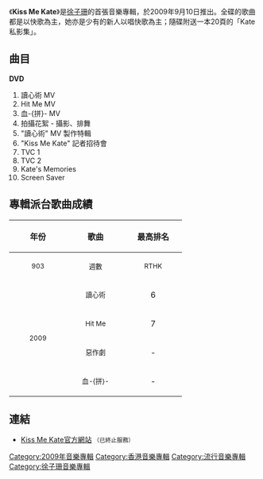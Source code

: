 {{Infobox album <!-- See Wikipedia:WikiProject_Albums -->
| name       = Kiss Me Kate
| type       = EP
| artist     = [[徐子珊|徐子珊]]
| cover      = 
| released   = 2009年9月10日
| recorded   = 2009年
| genre      = 粵語
| length     = 19:29
| label      = -{[[恆藝亞洲|恒藝亞洲娛樂有限公司]]}-
<!-- 未知參數 | number     = 6 -->
| producer   = 
| reviews    = 
| prev_title = 
| prev_year  = 
| next_title = 
| next_year  = 
}}
《'''Kiss Me Kate'''》是[[徐子珊|徐子珊]]的首張音樂專輯，於2009年9月10日推出。全碟的歌曲都是以快歌為主，她亦是少有的新人以唱快歌為主；隨碟附送一本20頁的「Kate私影集」。

== 曲目 ==
{{Tracklist
| headline     = CD
| total_length = 19:29

| title_width  = 16%

| all_producer = [[C._Y._Kong|C. Y. Kong]]、[[Davy_Chan|Davy Chan]]（曲目二除外）

| title1    = 讀心術
| music1    = [[Steve_DuBerry|Steve DuBerry]]<br>[[Robert_Waller|Robert Waller]]
| lyrics1   = [[李峻一|李峻一]]<br>（Rap詞：[[徐子珊|徐子珊]]）
| arranger1 = [[C._Y._Kong|C. Y. Kong]]<br>[[Davy_Chan|Davy Chan]]
| longnote1 = 
| length1   = 2:58

| title2    = Hit Me
| music2    = [[鄧智偉|鄧智偉]]<br>[[莊冬昕|莊冬昕]]
| lyrics2   = [[蔡冕麗|夏至]]
| arranger2 = 莊冬昕
| longnote2 = 監製：鄧智偉、莊冬昕
| length2   = 3:26

| title3    = 惡作劇
| music3    = C. Y. Kong
| lyrics3   = [[林若寧|林若寧]]
| arranger3 = C. Y. Kong
| longnote3 = 
| length3   = 3:05

| title4    = 血-{拼}-
| music4    = [[林天愛|林天愛]]
| lyrics4   = [[黃仲凱|黃仲凱]]<br>（Rap詞：[[Gold_Mountain|Gold Mountain]]）
| arranger4 = C. Y. Kong<br>Davy Chan
| longnote4 = 
| length4   = 3:21

| title5    = 讀心術
| music5    = Steve DuBerry<br>Robert Waller
| lyrics5   = 李峻一<br>（Rap詞：徐子珊）
| arranger5 = C. Y. Kong<br>Davy Chan
| note5     = Master Mind Mix
| longnote5 = 
| length5   = 3:16

| title6    = 讀心術
| music6    = Steve DuBerry<br>Robert Waller
| lyrics6   = 李峻一<br>（Rap詞：徐子珊）
| arranger6 = C. Y. Kong<br>Davy Chan
| note6     = Carnival Mix
| longnote6 = 
| length6   = 3:20
}}

'''DVD'''
# 讀心術 MV
# Hit Me MV
# 血-{拼}- MV
# 拍攝花絮 - 攝影、排舞
# "讀心術" MV 製作特輯
# "Kiss Me Kate" 記者招待會
# TVC 1
# TVC 2
# Kate's Memories
# Screen Saver

== 專輯派台歌曲成績 ==
{| class="wikitable"
!align="center" rowspan="2" | 年份
!align="center" rowspan="2" | 歌曲
!align="center" colspan="8" | 最高排名
|-
!width="100"|<small>903</small> !! width="100"|<small>週數</small> !! width="100"|<small>RTHK</small> !! width="100"|<small>週數</small> !! width="100"|<small>997</small> !! width="100"|<small>週數</small> !! width="100"|<small>TVB</small> !! width="100"|<small>週數</small>
|-
|align="center" rowspan="4"| <small>2009</small> ||align="center"| <small>讀心術</small> ||align="center"| 6 ||align="center"| 4 ||align="center"| 3 ||align="center"| 6 ||align="center"| 3 ||align="center"| 4 ||align="center"| '''1''' ||align="center"| 4
|-
|align="center"| <small>Hit Me</small> ||align="center"| 7 ||align="center"| 4 ||align="center"| 3 ||align="center"| 3 ||align="center"| 2 ||align="center"| 6 ||align="center"| 2 ||align="center"| 5
|-
|align="center"| <small>惡作劇</small> ||align="center"| - ||align="center"| - ||align="center"| - ||align="center"| - ||align="center"| - ||align="center"| - ||align="center"| - ||align="center"| -
|-
|align="center"| <small>血-{拼}-</small> ||align="center"| - ||align="center"| - ||align="center"| 13 ||align="center"| 1 ||align="center"| - ||align="center"| - ||align="center"| - ||align="center"| -
|}

== 連結 ==
* [https://web.archive.org/web/20090925051433/http://kissmekate.com.hk/ Kiss Me Kate官方網站] <small>（已終止服務）</small>

[[Category:2009年音樂專輯|Category:2009年音樂專輯]]
[[Category:香港音樂專輯|Category:香港音樂專輯]]
[[Category:流行音樂專輯|Category:流行音樂專輯]]
[[Category:徐子珊音樂專輯|Category:徐子珊音樂專輯]]